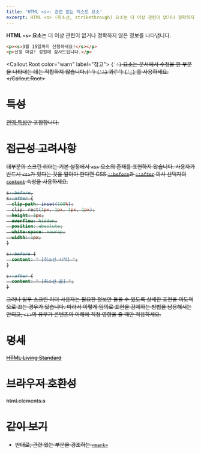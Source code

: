 ```yaml
---
title: 'HTML <s>: 관련 없는 텍스트 요소'
excerpt: HTML <s> (취소선, strikethrough) 요소는 더 이상 관련이 없거나 정확하지 않은 정보를 나타냅니다.
---
```


**HTML `<s>` 요소**는 더 이상 관련이 없거나 정확하지 않은 정보를 나타냅니다.

<HTMLDemo height={80}>

```html
<p><s>3월 15일까지 신청하세요!</s></p>
<p>신청 마감! 성원에 감사드립니다.</p>
```

</HTMLDemo>

<Callout.Root color="warn" label="참고">
  <code>{'<s>'}</code> 요소는 문서에서 수정을 한 부분을 나타내는 데는 적합하지 않습니다.{' '}
  <Anchor href="./del">
    <code>{'<del>'}</code>
  </Anchor>
  과{' '}
  <Anchor href="./ins">
    <code>{'<ins>'}</code>
  </Anchor>
  를 사용하세요.
</Callout.Root>

# 특성

[전역 특성](/docs/Web/HTML/Global_attributes)만 포함합니다.

# 접근성 고려사항

대부분의 스크린 리더는 기본 설정에서 `<s>` 요소의 존재를 표현하지 않습니다. 사용자가 반드시 `<s>`가 있다는 것을 알아야 한다면 CSS [`::before`]()과 [`::after`]() 의사 선택자의 [`content`]() 속성을 사용하세요.

```css
s::before,
s::after {
  clip-path: inset(100%);
  clip: rect(1px, 1px, 1px, 1px);
  height: 1px;
  overflow: hidden;
  position: absolute;
  white-space: nowrap;
  width: 1px;
}

s::before {
  content: " [취소선 시작] ";
}

s::after {
  content: " [취소선 끝] ";
}
```

그러나 일부 스크린 리더 사용자는 필요한 정보만 들을 수 있도록 상세한 표현을 의도적으로 끄는 경우가 있습니다. 따라서 이렇게 임의로 표현을 강제하는 방법을 남용해서는 안되고, `<s>`의 유무가 콘텐츠의 이해에 직접 영향을 줄 때만 적용하세요.

# 명세

[HTML Living Standard](https://html.spec.whatwg.org/multipage/semantics.html#the-s-element)

# 브라우저 호환성

<BrowserCompat>html.elements.s</BrowserCompat>

# 같이 보기

- 반대로, 관련 있는 부분을 강조하는 [`<mark>`](./mark)
